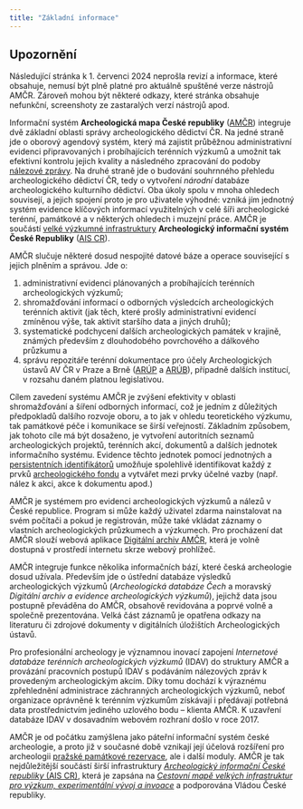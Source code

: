 ```yaml
---
title: "Základní informace"
---
```


::: {.callout-important}

## Upozornění

Následující stránka k 1. červenci 2024 neprošla revizí a informace, které obsahuje, nemusí být plně platné pro aktuálně spuštěné verze nástrojů AMČR.
Zároveň mohou být některé odkazy, které stránka obsahuje nefunkční, screenshoty ze zastaralých verzí nástrojů apod.  

:::

Informační systém **Archeologická mapa České republiky** ([AMČR](https://amcr-info.aiscr.cz/){.external}) integruje dvě základní oblasti správy archeologického dědictví ČR.
Na jedné straně jde o oborový agendový systém, který má zajistit průběžnou administrativní evidenci připravovaných i probíhajících terénních výzkumů a umožnit tak efektivní kontrolu jejich kvality a následného zpracování do podoby [nálezové zprávy](pojmy.qmd#nálezová-zpráva).
Na druhé straně jde o budování souhrnného přehledu archeologického dědictví ČR, tedy o vytvoření *národní* databáze archeologického kulturního dědictví.
Oba úkoly spolu v mnoha ohledech souvisejí, a jejich spojení proto je pro uživatele výhodné: vzniká jím jednotný systém evidence klíčových informací využitelných v celé šíři archeologické terénní, památkové a v některých ohledech i muzejní práce.
AMČR je součástí [velké výzkumné infrastruktury](pojmy.qmd#výzkumné-infrastruktury) **Archeologický informační systém České Republiky** ([AIS CR](https://aiscr.cz/){.external}).

AMČR slučuje některé dosud nespojité datové báze a operace související s jejich plněním a správou.
Jde o:

1. administrativní evidenci plánovaných a probíhajících terénních archeologických výzkumů;
2. shromažďování informací o odborných výsledcích archeologických terénních aktivit (jak těch, které prošly administrativní evidencí zmíněnou výše, tak aktivit staršího data a jiných druhů);
3. systematické podchycení dalších archeologických památek v krajině, známých především z dlouhodobého povrchového a dálkového průzkumu a
4. správu repozitáře terénní dokumentace pro účely Archeologických ústavů AV ČR v Praze a Brně ([ARÚP](https://www.arup.cas.cz/){.external} a [ARÚB](https://arub.cz/){.external}), případně dalších institucí, v rozsahu daném platnou legislativou.

Cílem zavedení systému AMČR je zvýšení efektivity v oblasti shromažďování a šíření odborných informací, což je jedním z důležitých předpokladů dalšího rozvoje oboru, a to jak v ohledu teoretického výzkumu, tak památkové péče i komunikace se širší veřejností.
Základním způsobem, jak tohoto cíle má být dosaženo, je vytvoření autoritních seznamů archeologických projektů, terénních akcí, dokumentů a dalších jednotek informačního systému.
Evidence těchto jednotek pomocí jednotných a [persistentních identifikátorů](identifikatory.qmd) umožňuje spolehlivě identifikovat každý z prvků [archeologického fondu](pojmy.qmd#archeologický-fond) a vytvářet mezi prvky účelné vazby (např. nález k akci, akce k dokumentu apod.)

AMČR je systémem pro evidenci archeologických výzkumů a nálezů v České republice. 
Program si může každý uživatel zdarma nainstalovat na svém počítači a pokud je registrován, může také vkládat záznamy o vlastních archeologických průzkumech a výzkumech. 
Pro procházení dat AMČR slouží webová aplikace [Digitální archiv AMČR](https://digiarchiv.aiscr.cz/){.external}, která je volně dostupná v prostředí internetu skrze webový prohlížeč.

AMČR integruje funkce několika informačních bází, které česká archeologie dosud užívala. 
Především jde o ústřední databáze výsledků archeologických výzkumů (*Archeologická databáze Čech* a moravský *Digitální archiv a evidence archeologických výzkumů*), jejichž data jsou postupně převáděna do AMČR, obsahově revidována a poprvé volně a společně prezentována. 
Velká část záznamů je opatřena odkazy na literaturu či zdrojové dokumenty v digitálních úložištích Archeologických ústavů.

Pro profesionální archeology je významnou inovací zapojení *Internetové databáze terénních archeologických výzkumů* (IDAV) do struktury AMČR a provázání pracovních postupů IDAV s podáváním nálezových zpráv k provedeným archeologickým akcím. 
Díky tomu dochází k výraznému zpřehlednění administrace záchranných archeologických výzkumů, neboť organizace oprávněné k terénním výzkumům získávají i předávají potřebná data prostřednictvím jediného uzlového bodu – klienta AMČR. 
K uzavření databáze IDAV v dosavadním webovém rozhraní došlo v roce 2017.

AMČR je od počátku zamýšlena jako páteřní informační systém české archeologie, a proto již v současné době vznikají její účelová rozšíření pro archeologii [pražské památkové rezervace](http://www.praha-archeologicka.cz/){.external}, ale i další moduly. 
AMČR je tak nejdůležitější součástí širší infrastruktury [*Archeologický informační České republiky* (AIS CR)](https://aiscr.cz/){.external}, která je zapsána na [*Cestovní mapě velkých infrastruktur pro výzkum, experimentální vývoj a invoace*](https://www.vyzkumne-infrastruktury.cz/){.external} a podporována Vládou České republiky. 
